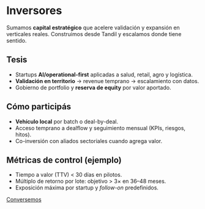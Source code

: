 # Inversores

Sumamos **capital estratégico** que acelere validación y expansión en verticales reales. Construimos desde Tandil y escalamos donde tiene sentido.

## Tesis
- Startups **AI/operational-first** aplicadas a salud, retail, agro y logística.
- **Validación en territorio** → revenue temprano → escalamiento con datos.
- Gobierno de portfolio y **reserva de equity** por valor aportado.

## Cómo participás
- **Vehículo local** por batch o deal-by-deal.
- Acceso temprano a dealflow y seguimiento mensual (KPIs, riesgos, hitos).
- Co-inversión con aliados sectoriales cuando agrega valor.

## Métricas de control (ejemplo)
- Tiempo a valor (TTV) < 30 días en pilotos.
- Múltiplo de retorno por lote: objetivo > 3× en 36–48 meses.
- Exposición máxima por startup y *follow-on* predefinidos.

[Conversemos](mailto:contacto@greyrock.studio?subject=Inter%C3%A9s%20Inversor%20GreyRock&body=Nombre:%0AOrganizaci%C3%B3n:%0ATicket%20estimado:%0AIntereses%20sectoriales:%0A)
